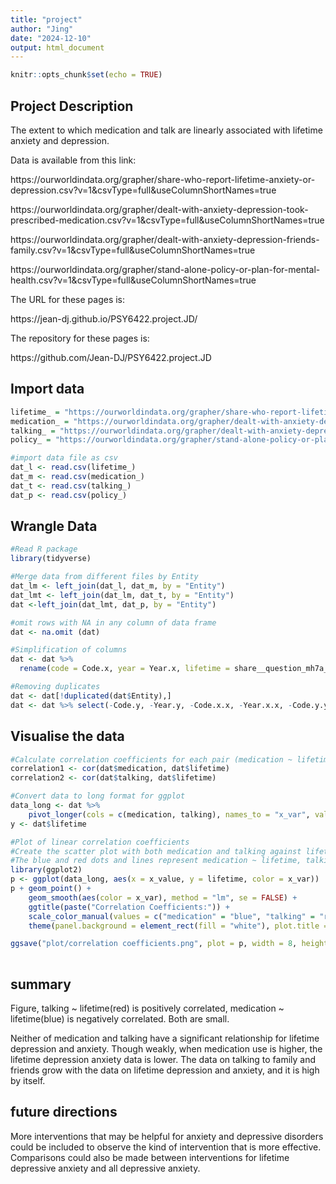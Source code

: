 ```yaml
---
title: "project"
author: "Jing"
date: "2024-12-10"
output: html_document
---
```


```r
knitr::opts_chunk$set(echo = TRUE)
```

## Project Description
The extent to which medication and talk are linearly associated with lifetime anxiety and depression.


Data is available from this link:

https://ourworldindata.org/grapher/share-who-report-lifetime-anxiety-or-depression.csv?v=1&csvType=full&useColumnShortNames=true

https://ourworldindata.org/grapher/dealt-with-anxiety-depression-took-prescribed-medication.csv?v=1&csvType=full&useColumnShortNames=true

https://ourworldindata.org/grapher/dealt-with-anxiety-depression-friends-family.csv?v=1&csvType=full&useColumnShortNames=true

https://ourworldindata.org/grapher/stand-alone-policy-or-plan-for-mental-health.csv?v=1&csvType=full&useColumnShortNames=true

The URL for these pages is:

https://jean-dj.github.io/PSY6422.project.JD/ 

The repository for these pages is:

https://github.com/Jean-DJ/PSY6422.project.JD 


## Import data

```r

lifetime_ = "https://ourworldindata.org/grapher/share-who-report-lifetime-anxiety-or-depression.csv?v=1&csvType=full&useColumnShortNames=true"
medication_ = "https://ourworldindata.org/grapher/dealt-with-anxiety-depression-took-prescribed-medication.csv?v=1&csvType=full&useColumnShortNames=true"
talking_ = "https://ourworldindata.org/grapher/dealt-with-anxiety-depression-friends-family.csv?v=1&csvType=full&useColumnShortNames=true"
policy_ = "https://ourworldindata.org/grapher/stand-alone-policy-or-plan-for-mental-health.csv?v=1&csvType=full&useColumnShortNames=true"

#import data file as csv
dat_l <- read.csv(lifetime_)
dat_m <- read.csv(medication_)
dat_t <- read.csv(talking_)
dat_p <- read.csv(policy_)
```

## Wrangle Data

```r
#Read R package
library(tidyverse)

#Merge data from different files by Entity
dat_lm <- left_join(dat_l, dat_m, by = "Entity")
dat_lmt <- left_join(dat_lm, dat_t, by = "Entity")
dat <-left_join(dat_lmt, dat_p, by = "Entity")

#omit rows with NA in any column of data frame
dat <- na.omit (dat)

#Simplification of columns
dat <- dat %>%
  rename(code = Code.x, year = Year.x, lifetime = share__question_mh7a__have_been_anxious_depressed__answer_yes__gender_all__age_group_all, medication = share__question_mh8d__took_prescribed_medication_when_anxious_depressed__answer_yes__gender_all__age_group_all, talking = share__question_mh8c__talked_to_friends_or_family_when_anxious_depressed__answer_yes__gender_all__age_group_all, policy = stand_alone_policy_or_plan_for_mental_health)

#Removing duplicates
dat <- dat[!duplicated(dat$Entity),]
dat <- dat %>% select(-Code.y, -Year.y, -Code.x.x, -Year.x.x, -Code.y.y, -Year.y.y)

```

## Visualise the data

```r

#Calculate correlation coefficients for each pair (medication ~ lifetime and talking ~ lifetime)
correlation1 <- cor(dat$medication, dat$lifetime)
correlation2 <- cor(dat$talking, dat$lifetime)

#Convert data to long format for ggplot
data_long <- dat %>%
    pivot_longer(cols = c(medication, talking), names_to = "x_var", values_to = "x_value")
y <- dat$lifetime

#Plot of linear correlation coefficients
#Create the scatter plot with both medication and talking against lifetime in the same plot
#The blue and red dots and lines represent medication ~ lifetime, talking ~ lifetime
library(ggplot2)
p <- ggplot(data_long, aes(x = x_value, y = lifetime, color = x_var)) 
p + geom_point() + 
    geom_smooth(aes(color = x_var), method = "lm", se = FALSE) +  
    ggtitle(paste("Correlation Coefficients:")) +
    scale_color_manual(values = c("medication" = "blue", "talking" = "red")) + 
    theme(panel.background = element_rect(fill = "white"), plot.title = element_text(hjust = 0.5),  panel.grid.minor = element_line(color = "lightgray", size = 0.25))  

ggsave("plot/correlation coefficients.png", plot = p, width = 8, height = 6, dpi = 300)
 
```

## summary
Figure, talking ~ lifetime(red) is positively correlated, medication ~ lifetime(blue) is negatively correlated. Both are small.

Neither of medication and talking have a significant relationship for lifetime depression and anxiety. 
Though weakly, when medication use is higher, the lifetime depression anxiety data is lower. The data on talking to family and friends grow with the data on lifetime depression and anxiety, and it is high by itself.

## future directions
More interventions that may be helpful for anxiety and depressive disorders could be included to observe the kind of intervention that is more effective. Comparisons could also be made between interventions for lifetime depressive anxiety and all depressive anxiety.

